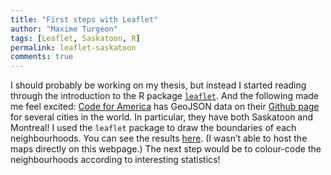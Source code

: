 ```yaml
---
title: "First steps with Leaflet"
author: "Maxime Turgeon"
tags: [Leaflet, Saskatoon, R]
permalink: leaflet-saskatoon
comments: true
---
```


I should probably be working on my thesis, but instead I started reading through the introduction to the R package [`leaflet`](https://rstudio.github.io/leaflet/). And the following made me feel excited: [Code for America](http://codeforamerica.org) has GeoJSON data on their [Github page](https://github.com/codeforamerica/click_that_hood) for several cities in the world. In particular, they have both Saskatoon and Montreal! I used the `leaflet` package to draw the boundaries of each neighbourhoods. You can see the results [here](http://rpubs.com/turgeonmaxime/leaflet-saskatoon). (I wasn't able to host the maps directly on this webpage.) The next step would be to colour-code the neighbourhoods according to interesting statistics!